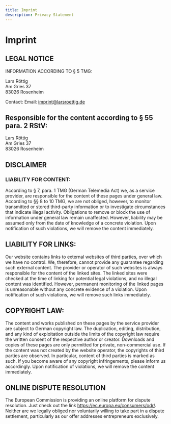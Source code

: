 ```yaml
---
title: Imprint
description: Privacy Statement
---
```


# Imprint

## LEGAL NOTICE

INFORMATION ACCORDING TO § 5 TMG:

Lars Röttig<br/>
Am Gries 37<br/>
83026 Rosenheim<br/>

Contact:
Email: imprint@larsroettig.de


## Responsible for the content according to § 55 para. 2 RStV:
Lars Röttig<br/>
Am Gries 37<br/>
83026 Rosenheim<br/>


## DISCLAIMER
### LIABILITY FOR CONTENT:
According to § 7, para. 1 TMG (German Telemedia Act) we, as a service provider, are responsible for the content of these pages under general law. According to §§ 8 to 10 TMG, we are not obliged, however, to monitor transmitted or stored third-party information or to investigate circumstances that indicate illegal activity. Obligations to remove or block the use of information under general law remain unaffected. However, liability may be assumed only from the date of knowledge of a concrete violation. Upon notification of such violations, we will remove the content immediately.

## LIABILITY FOR LINKS:
Our website contains links to external websites of third parties, over which we have no control. We, therefore, cannot provide any guarantee regarding such external content. The provider or operator of such websites is always responsible for the content of the linked sites. The linked sites were checked at the time of linking for potential legal violations, and no illegal content was identified. However, permanent monitoring of the linked pages is unreasonable without any concrete evidence of a violation. Upon notification of such violations, we will remove such links immediately.

## COPYRIGHT LAW:
The content and works published on these pages by the service provider are subject to German copyright law. The duplication, editing, distribution, and any kind of exploitation outside the limits of the copyright law require the written consent of the respective author or creator. Downloads and copies of these pages are only permitted for private, non-commercial use. If the content was not created by the website operator, the copyrights of third parties are observed. In particular, content of third parties is marked as such. If you become aware of any copyright infringements, please inform us accordingly. Upon notification of violations, we will remove the content immediately.

## ONLINE DISPUTE RESOLUTION
The European Commission is providing an online platform for dispute resolution. Just check out the link https://ec.europa.eu/consumers/odr/. Neither are we legally obliged nor voluntarily willing to take part in a dispute settlement, particularly as our offer addresses entrepreneurs exclusively.
